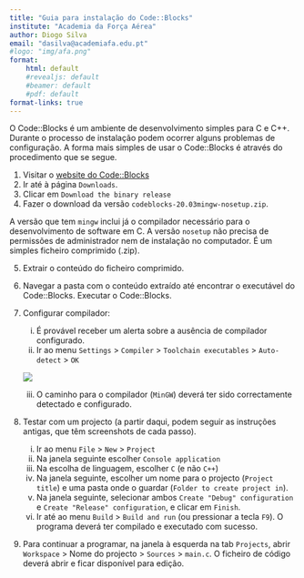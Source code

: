 ```yaml
---
title: "Guia para instalação do Code::Blocks"
institute: "Academia da Força Aérea"
author: Diogo Silva
email: "dasilva@academiafa.edu.pt"
#logo: "img/afa.png"
format:
    html: default
    #revealjs: default
    #beamer: default
    #pdf: default
format-links: true
---
```


O Code::Blocks é um ambiente de desenvolvimento simples para C e C++.
Durante o processo de instalação podem ocorrer alguns problemas de configuração.
A forma mais simples de usar o Code::Blocks é através do procedimento que se segue.

1. Visitar o [website do Code::Blocks](https://www.codeblocks.org/)
2. Ir até à página `Downloads`.
3. Clicar em `Download the binary release`
4. Fazer o download da versão `codeblocks-20.03mingw-nosetup.zip`.

::: {.callout-note}
A versão que tem `mingw` inclui já o compilador necessário para o desenvolvimento de software em C. A versão `nosetup` não precisa de permissões de administrador nem de instalação no computador. É um simples ficheiro comprimido (.zip).
:::

5. Extrair o conteúdo do ficheiro comprimido.
6. Navegar a pasta com o conteúdo extraído até encontrar o executável do Code::Blocks. Executar o Code::Blocks.
7. Configurar compilador:
    i) É provável receber um alerta sobre a ausência de compilador configurado.
    ii) Ir ao menu `Settings` > `Compiler` > `Toolchain executables` > `Auto-detect` > `OK`

    ![](img/codeblocks_toolchain_executables.png)

    iii) O caminho para o compilador (`MinGW`) deverá ter sido correctamente detectado e configurado.
8. Testar com um projecto (a partir daqui, podem seguir as instruções antigas, que têm screenshots de cada passo).
    i) Ir ao menu `File` > `New` > `Project`
    ii) Na janela seguinte escolher `Console application`
    iii) Na escolha de linguagem, escolher `C` (e não `C++`)
    iv) Na janela seguinte, escolher um nome para o projecto (`Project title`) e uma pasta onde o guardar (`Folder to create project in`).
    v) Na janela seguinte, selecionar ambos `Create "Debug" configuration` e `Create "Release" configuration`, e clicar em `Finish`.
    vi) Ir até ao menu `Build` > `Build and run` (ou pressionar a tecla `F9`). O programa deverá ter compilado e executado com sucesso.
9. Para continuar a programar, na janela à esquerda na tab `Projects`, abrir `Workspace` > Nome do projecto > `Sources` > `main.c`. O ficheiro de código deverá abrir e ficar disponível para edição.




